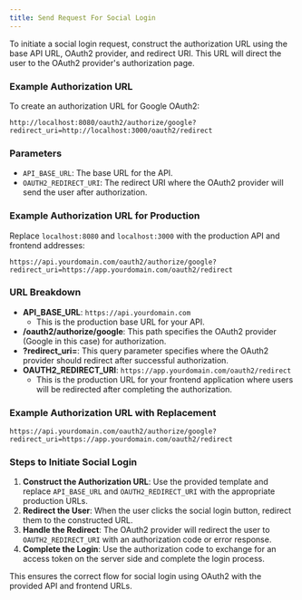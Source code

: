 ```yaml
---
title: Send Request For Social Login
---
```



To initiate a social login request, construct the authorization URL using the base API URL, OAuth2 provider, and redirect URI. This URL will direct the user to the OAuth2 provider's authorization page.

### Example Authorization URL

To create an authorization URL for Google OAuth2:

```plaintext
http://localhost:8080/oauth2/authorize/google?redirect_uri=http://localhost:3000/oauth2/redirect
```

### Parameters

- `API_BASE_URL`: The base URL for the API.
- `OAUTH2_REDIRECT_URI`: The redirect URI where the OAuth2 provider will send the user after authorization.

### Example Authorization URL for Production

Replace `localhost:8080` and `localhost:3000` with the production API and frontend addresses:

```plaintext
https://api.yourdomain.com/oauth2/authorize/google?redirect_uri=https://app.yourdomain.com/oauth2/redirect
```

### URL Breakdown

- **API_BASE_URL**: `https://api.yourdomain.com`
  - This is the production base URL for your API.
- **/oauth2/authorize/google**: This path specifies the OAuth2 provider (Google in this case) for authorization.
- **?redirect_uri=**: This query parameter specifies where the OAuth2 provider should redirect after successful authorization.
- **OAUTH2_REDIRECT_URI**: `https://app.yourdomain.com/oauth2/redirect`
  - This is the production URL for your frontend application where users will be redirected after completing the authorization.

### Example Authorization URL with Replacement

```plaintext
https://api.yourdomain.com/oauth2/authorize/google?redirect_uri=https://app.yourdomain.com/oauth2/redirect
```

### Steps to Initiate Social Login

1. **Construct the Authorization URL**: Use the provided template and replace `API_BASE_URL` and `OAUTH2_REDIRECT_URI` with the appropriate production URLs.
2. **Redirect the User**: When the user clicks the social login button, redirect them to the constructed URL.
3. **Handle the Redirect**: The OAuth2 provider will redirect the user to `OAUTH2_REDIRECT_URI` with an authorization code or error response.
4. **Complete the Login**: Use the authorization code to exchange for an access token on the server side and complete the login process.

This ensures the correct flow for social login using OAuth2 with the provided API and frontend URLs.